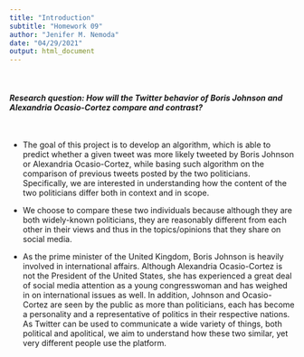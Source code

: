 ```yaml
---
title: "Introduction"
subtitle: "Homework 09"
author: "Jenifer M. Nemoda"
date: "04/29/2021"
output: html_document
---
```

\ \

#### *Research question: How will the Twitter behavior of Boris Johnson and Alexandria Ocasio-Cortez compare and contrast?*

\ \

* The goal of this project is to develop an algorithm, which is able to predict whether a given tweet was more likely tweeted by Boris Johnson or Alexandria Ocasio-Cortez, while basing such algorithm on the comparison of previous tweets posted by the two politicians. Specifically, we are interested in understanding how the content of the two politicians differ both in context and in scope.

* We choose to compare these two individuals because although they are both widely-known politicians, they are reasonably different from each other in their views and thus in the topics/opinions that they share on social media. 

* As the prime minister of the United Kingdom, Boris Johnson is heavily involved in international affairs. Although Alexandria Ocasio-Cortez is not the President of the United States, she has experienced a great deal of social media attention as a young congresswoman and has weighed in on international issues as well. In addition, Johnson and Ocasio-Cortez are seen by the public as more than politicians, each has become a personality and a representative of politics in their respective nations. As Twitter can be used to communicate a wide variety of things, both political and apolitical, we aim to understand how these two similar, yet very different people use the platform. 



